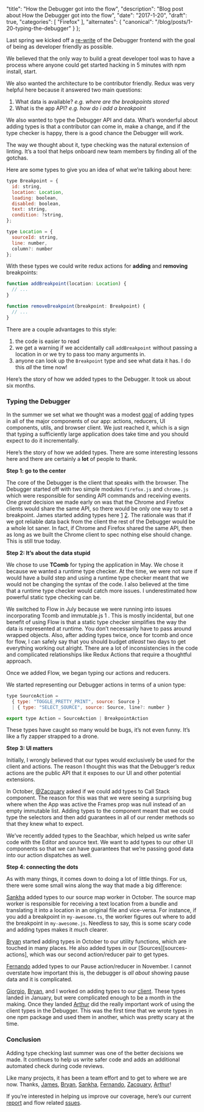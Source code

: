   "title": "How the Debugger got into the flow",
  "description": "Blog post about How the Debugger got into the flow",
  "date": "2017-1-20",
  "draft": true,
  "categories": [
    "Firefox"
  ],
  "alternates": {
    "canonical": "/blog/posts/1-20-typing-the-debugger"
  }
};

Last spring we kicked off a [re-write][re-write] of the Debugger frontend with the goal of being as developer friendly as possible.  

We believed that the only way to build a great developer tool was to have a process where anyone could get started hacking in 5 minutes with npm install, start.

We also wanted the architecture to be contributor friendly.  Redux was very helpful here because it answered two main questions:

1. What data is available? *e.g. where are the breakpoints stored*
2. What is the app API? *e.g. how do i add a breakpoint*

We also wanted to type the Debugger API and data. What’s wonderful about adding types is that  a contributor can come in, make a change, and if the type checker is happy, there is a good chance the Debugger will work.

 The way we thought about it,  type checking was the natural extension of linting.  It’s a tool that helps onboard new team members by finding all of the gotchas.

Here are some types to give you an idea of what we’re talking about here:

```js
type Breakpoint = {
  id: string,
  location: Location,
  loading: boolean,
  disabled: boolean,
  text: string,
  condition: ?string,
};
```

```js
type Location = {
  sourceId: string,
  line: number,
  column?: number
};
```

With these types we could write redux actions for **adding** and **removing** breakpoints:

```js
function addBreakpoint(location: Location) {
  // ...
}

function removeBreakpoint(breakpoint: Breakpoint) {
  // ...
}
```

There are a couple advantages to this style:
1. the code is easier to read
2. we get a warning if we accidentally call `addBreakpoint` without passing a location in or we try to pass too many arguments in.
3. anyone can look up the `Breakpoint` type and see what data it has. I do this *all* the time now!

Here’s the story of how we added types to the Debugger. It took us about six months.

### Typing the Debugger

In the summer we set what we thought was a modest [goal][mvp] of adding types in all of the major components of our app: actions, reducers, UI components, utils, and browser client. We just reached it, which is a sign that typing a sufficiently large application does take time and you should expect to do it incrementally.

Here’s the story of how we added types. There are some interesting lessons here and there are certainly a **lot** of people to thank.

**Step 1:  go to the center**

The core of the Debugger is the client that speaks with the browser. The Debugger started off with two simple modules `firefox.js` and `chrome.js` which were responsible for sending API commands and receiving events. One *great* decision we made early on was that the Chrome and Firefox clients would share the same API, so there would be only one way to set a breakpoint. James started adding types here [1][types-1]   [2][types-2]. The rationale was that if we got reliable data back from the client the rest of the Debugger would be a whole lot saner. In fact, if Chrome and Firefox shared the same API, then as long as we built the Chrome client to spec nothing else should change. This is still true today.

**Step 2: It’s about the data stupid**

We chose to use  **TComb** for typing the application in May. We chose it because we wanted a runtime type checker. At the time, we were not sure if would have a build step and using a runtime type checker meant that we would not be changing the syntax of the code. I also believed at the time that a runtime type checker would catch more issues. I  underestimated how  powerful static type checking can be.

We switched to Flow in July because we were running into issues incorporating Tcomb and immutable.js 1 . This is mostly incidental, but one benefit of using Flow is that a static type checker simplifies the way the data is represented at runtime. You don’t necessarily have to pass around wrapped objects. Also, after adding types twice, once for tcomb and once for flow, I can safely say that you should budget *atleast* two days to get everything working out alright.  There are a lot of inconsistencies in the code and complicated relationships like Redux Actions that require a thoughtful approach.

Once we added Flow, we  began typing our actions and reducers.

We started representing our Debugger actions in terms of a union type:

```js
type SourceAction =
  { type: "TOGGLE_PRETTY_PRINT", source: Source }
  | { type: "SELECT_SOURCE", source: Source, line?: number }

export type Action = SourceAction | BreakpointAction
```

These types have caught so many would be bugs, it’s not even funny. It’s like a fly zapper strapped to a drone.

**Step 3: UI matters**

Initially, I wrongly believed that our types would exclusively be used for the client and actions.  The reason I thought this was that the Debugger’s redux actions are the public API that it exposes to our UI and other potential extensions.

In October, [@Zacquary][zackary] asked if we could add types to Call Stack component. The reason for this was that we were seeing a surprising bug where when the App was active the Frames prop was null instead of an empty immutable list.  Adding types to the component meant that we could type the selectors and then add guarantees in all of our render methods so that they knew what to expect.

We’ve recently added types to the Seachbar, which helped us write safer code with the Editor and source text.  We want to add types to our other UI components so that we can have guarantees that we’re passing good data into our action dispatches as well.

**Step 4: connecting the dots**

As with many things, it comes down to doing a lot of little things. For us, there were some small wins along the way that made a big difference:

[Sankha][sankha] added types to our source map worker in October. The source map worker is responsible for receiving a text location from a bundle and translating it into a location in an original file and vice-versa. For instance, if you add a breakpoint in `my-awesome.ts`, the worker figures out where to add the breakpoint in `my-awesome.js`. Needless to say, this is some scary code and adding types makes it *much* clearer.

[Bryan][bryan] started adding types in October to our utility functions, which are touched in many places. He also added types in our [Sources][sources-actions], which was our second action/reducer pair to get types.

[Fernando][fernando] added types to our Pause action/reducer in November. I cannot overstate how important this is,  the debugger is *all about* showing pause data and it is complicated.

[Giorgio][giorgio], [Bryan][bryan], and I worked on adding types to our [client][client-types]. These types landed in January, but were complicated enough to be a month in the making. Once they landed [Arthur][arthur] did the really important work of using the client types in the Debugger. This was the first time that we wrote types in one npm package and used them in another, which was pretty scary at the time.

### Conclusion

Adding type checking last summer was one of the better decisions we made. It continues to help us write safer code and adds an additional automated check  during code reviews.

Like many projects, it has been a team effort and to get to where we are now.  Thanks, [James][james], [Bryan][bryan], [Sankha][sankha], [Fernando][fernando], [Zacquary][zackary], [Arthur][arthur]!

If you’re interested in helping us improve our coverage, here’s our current [report][report] and flow related [ssues][flow-issues].


[mvp]:https://github.com/devtools-html/debugger.html/issues/1585
[james]:https://twitter.com/jlongster
[zackary]:https://twitter.com/XerxesQados
[arthur]:https://github.com/arthur801031
[giorgio]:https://github.com/ppold
[sankha]:https://twitter.com/sankha93
[bryan]:https://twitter.com/clarkbw
[report]:http://jasonlaster.github.io/debugger-flow-report/
[fernando]:https://twitter.com/montogeek
[client-types]:https://github.com/devtools-html/devtools-core/blob/master/packages/devtools-client-adapters/src/types.js
[flow-issues]:https://github.com/devtools-html/debugger.html/labels/flow
[types-1]:https://github.com/devtools-html/debugger.html/pull/325
[types-2]:https://github.com/devtools-html/debugger.html/pull/222/files
[re-write]:https://medium.com/mozilla-tech/introducing-debugger-html-8629b943dcf6#.kwp9uxevn